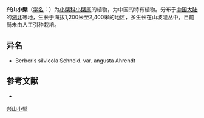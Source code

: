 {{Speciesbox
| name = 兴山小檗
| status = 
| status_system = 
| image =
| genus = Berberis
| species = silvicola
| authority = Schneid.
}}

'''兴山小檗'''（[[学名|学名]]：{{lang|la|''Berberis silvicola''}}）为[[小檗科|小檗科]][[小檗属|小檗属]]的植物，为中国的特有植物。分布于[[中国大陆|中国大陆]]的[[湖北|湖北]]等地，生长于海拔1,200米至2,400米的地区，多生长在山坡灌丛中，目前尚未由人工引种栽培。

== 异名 ==
* Berberis silvicola Schneid. var. angusta Ahrendt

== 参考文献 ==
<div class="references-small">
* {{cite web| url =http://www.bioinfo.cn/db05/KmzwSpecies.php?action=view&id=2025| title =兴山小檗| work =《中国高等植物数据库全库》| publisher =中国科学院微生物研究所| author =昆明植物研究所| accessdate =2009-02-22| deadurl =yes| archiveurl =https://web.archive.org/web/20160305052454/http://www.bioinfo.cn/db05/KmzwSpecies.php?action=view&id=2025| archivedate =2016-03-05}}
</div>
{{Taxonbar|from=Q1020983}}

[[Category:小檗属|兴山小檗]]


{{植物小作品}}